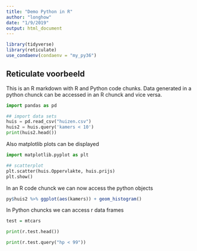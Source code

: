 ```yaml
---
title: "Demo Python in R"
author: "longhow"
date: "1/9/2019"
output: html_document
---
```


```r
library(tidyverse)
library(reticulate)
use_condaenv(condaenv = "my_py36")
```

## Reticulate voorbeeld

This is an R markdown with R and Python code chunks. Data generated in a python chunck can be accessed in an R chunck and vice versa.

```python
import pandas as pd

## import data sets
huis = pd.read_csv("huizen.csv")
huis2 = huis.query('kamers < 10')
print(huis2.head())
```

Also matplotlib plots can be displayed

```python
import matplotlib.pyplot as plt

## scatterplot
plt.scatter(huis.Oppervlakte, huis.prijs)
plt.show()
```

In an R code chunck we can now access the python objects
```r
py$huis2 %>% ggplot(aes(kamers)) + geom_histogram()
```

In Python chuncks we can access r data frames

```r
test = mtcars
```

```python
print(r.test.head())

print(r.test.query("hp < 99"))
```

